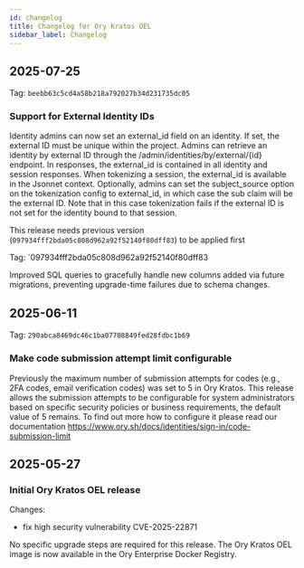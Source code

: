 ```yaml
---
id: changelog
title: Changelog for Ory Kratos OEL
sidebar_label: Changelog
---
```


## 2025-07-25

Tag: `beebb63c5cd4a58b218a792027b34d231735dc05`

### Support for External Identity IDs

Identity admins can now set an external_id field on an identity. If set, the external ID must be unique within the project. Admins
can retrieve an identity by external ID through the /admin/identities/by/external/{id} endpoint. In responses, the external_id is
contained in all identity and session responses. When tokenizing a session, the external_id is available in the Jsonnet context.
Optionally, admins can set the subject_source option on the tokenization config to external_id, in which case the sub claim will
be the external ID. Note that in this case tokenization fails if the external ID is not set for the identity bound to that
session.

This release needs previous version (`097934fff2bda05c808d962a92f52140f80dff83`) to be applied first

Tag: `097934fff2bda05c808d962a92f52140f80dff83

Improved SQL queries to gracefully handle new columns added via future migrations, preventing upgrade-time failures due to schema
changes.

## 2025-06-11

Tag: `290abca8469dc46c1ba07708849fed28fdbc1b69`

### Make code submission attempt limit configurable

Previously the maximum number of submission attempts for codes (e.g., 2FA codes, email verification codes) was set to 5 in Ory
Kratos. This release allows the submission attempts to be configurable for system administrators based on specific security
policies or business requirements, the default value of 5 remains. To find out more how to configure it please read our
documentation https://www.ory.sh/docs/identities/sign-in/code-submission-limit

## 2025-05-27

### Initial Ory Kratos OEL release

Changes:

- fix high security vulnerability CVE-2025-22871

No specific upgrade steps are required for this release. The Ory Kratos OEL image is now available in the Ory Enterprise Docker
Registry.
